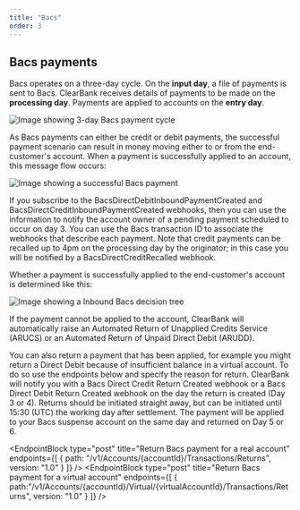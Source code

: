 ```yaml
---
title: "Bacs"
order: 3
---
```



## Bacs payments

Bacs operates on a three-day cycle. On the **input day**, a file of payments is sent to Bacs. ClearBank receives details of payments to be made on the **processing day**. Payments are applied to accounts on the **entry day**.

![Image showing 3-day Bacs payment cycle](/assets/images/BacsOverview-Days.svg "Bacs payment cycle")

As Bacs payments can either be credit or debit payments, the successful payment scenario can result in money moving either to or from the end-customer's account.
When a payment is successfully applied to an account, this message flow occurs:

![Image showing a successful Bacs payment](/assets/images/BacsOverview-PaymentSuccess.svg "Successful Bacs payment")

If you subscribe to the BacsDirectDebitInboundPaymentCreated and BacsDirectCreditInboundPaymentCreated webhooks, then you can use the information to notify the account owner of a pending payment scheduled to occur on day 3. You can use the Bacs transaction ID to associate the webhooks that describe each payment. Note that credit payments can be recalled up to 4pm on the processing day by the originator; in this case you will be notified by a BacsDirectCreditRecalled webhook.

Whether a payment is successfully applied to the end-customer's account is determined like this:

![Image showing a Inbound Bacs decision tree](/assets/images/BacsOverview-DecisionTree.svg "Inbound Bacs decision tree")

If the payment cannot be applied to the account, ClearBank will automatically raise an Automated Return of Unapplied Credits Service (ARUCS) or an Automated Return of Unpaid Direct Debit (ARUDD). 

You can also return a payment that has been applied, for example you might return a Direct Debit because of insufficient balance in a virtual account. To do so use the endpoints below and specify the reason for return. ClearBank will notify you with a Bacs Direct Credit Return Created webhook or a Bacs Direct Debit Return Created webhook on the day the return is created (Day 3 or 4). Returns should be initiated straight away, but can be initiated until 15:30 (UTC) the working day after settlement. The payment will be applied to your Bacs suspense account on the same day and returned on Day 5 or 6.

<EndpointBlock
  type="post"
  title="Return Bacs payment for a real account"
  endpoints={[
    {
      path: "/v1/Accounts/{accountId}/Transactions/Returns",
      version: "1.0"
    }
  ]}
/>
<EndpointBlock
  type="post"
  title="Return Bacs payment for a virtual account"
  endpoints={[
    {
      path:"/v1/Accounts/{accountId}/Virtual/{virtualAccountId}/Transactions/Returns",
      version: "1.0"
    }
  ]}
/>
